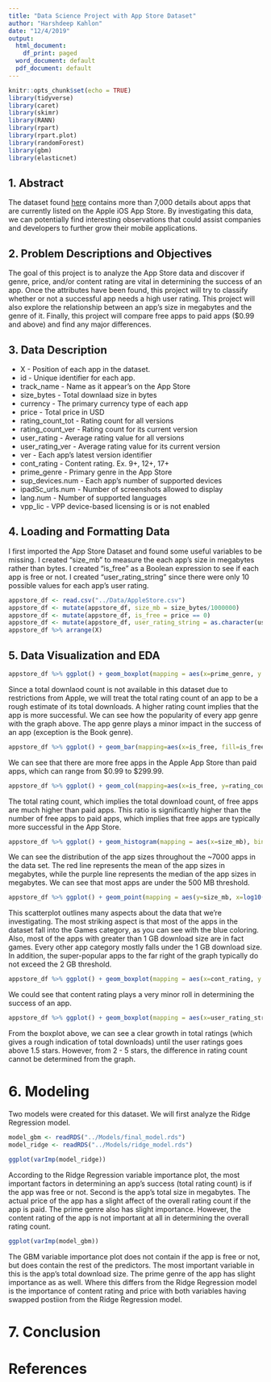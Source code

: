 ```yaml
---
title: "Data Science Project with App Store Dataset"
author: "Harshdeep Kahlon"
date: "12/4/2019"
output:
  html_document:
    df_print: paged
  word_document: default
  pdf_document: default
---
```


```r
knitr::opts_chunk$set(echo = TRUE)
library(tidyverse)
library(caret)
library(skimr)
library(RANN)
library(rpart)
library(rpart.plot)
library(randomForest)
library(gbm)
library(elasticnet)
```

## 1. Abstract

The dataset found <a href="https://www.kaggle.com/ramamet4/app-store-apple-data-set-10k-apps/downloads/app-store-apple-data-set-10k-apps.zip/7">here</a> contains more than 7,000 details about apps that are currently listed on the Apple iOS App Store. By investigating this data, we can potentially find interesting observations that could assist companies and developers to further grow their mobile applications.


## 2. Problem Descriptions and Objectives

The  goal  of  this  project  is  to  analyze  the  App Store data  and  discover if genre, price, and/or content rating are vital in determining the success of an app. Once the attributes have been found, this project will try to classify whether or not a successful app needs a high user rating. This project will also explore the relationship between an app's size in megabytes and the genre of it. Finally, this project will compare free apps to paid apps ($0.99 and above) and find any major differences.


## 3. Data Description

- X - Position of each app in the dataset.
- id - Unique identifier for each app.
- track_name - Name as it appear's on the App Store
- size_bytes - Total downlaad size in bytes
- currency - The primary currency type of each app
- price - Total price in USD
- rating_count_tot - Rating count for all versions
- rating_count_ver - Rating count for its current version
- user_rating - Average rating value for all versions
- user_rating_ver - Average rating value for its current version
- ver - Each app's latest version identifier
- cont_rating - Content rating. Ex. 9+, 12+, 17+
- prime_genre - Primary genre in the App Store
- sup_devices.num - Each app's number of supported devices
- ipadSc_urls.num - Number of screenshots allowed to display
- lang.num - Number of supported languages
- vpp_lic - VPP device-based licensing is or is not enabled

## 4. Loading and Formatting Data

I first imported the App Store Dataset and found some useful variables to be missing. I created "size_mb" to measure the each app's size in megabytes rather than bytes. I created "is_free" as a Boolean expression to see if each app is free or not. I created "user_rating_string" since there were only 10 possible values for each app's user rating.

```r
appstore_df <- read.csv("../Data/AppleStore.csv")
appstore_df <- mutate(appstore_df, size_mb = size_bytes/1000000)
appstore_df <- mutate(appstore_df, is_free = price == 0)
appstore_df <- mutate(appstore_df, user_rating_string = as.character(user_rating))
appstore_df %>% arrange(X)
```

## 5. Data Visualization and EDA


```r
appstore_df %>% ggplot() + geom_boxplot(mapping = aes(x=prime_genre, y = rating_count_tot, color=prime_genre)) + scale_y_log10() + coord_flip() + labs(y="Rating Count (logarithmic)") + labs(x="App Primary Genre") + theme_minimal()
```

Since a total downlaod count is not available in this dataset due to restrictions from Apple, we will treat the total rating count of an app to be a rough estimate of its total downloads. A higher rating count implies that the app is more successful.
We can see how the popularity of every app genre with the graph above. The app genre plays a minor impact in the success of an app (exception is the Book genre).

```r
appstore_df %>% ggplot() + geom_bar(mapping=aes(x=is_free, fill=is_free)) + labs(x="App is Free") + theme_minimal()
```

We can see that there are more free apps in the Apple App Store than paid apps, which can range from \$0.99 to \$299.99.

```r
appstore_df %>% ggplot() + geom_col(mapping=aes(x=is_free, y=rating_count_tot, fill=is_free)) + labs(x="App is Free") + theme_minimal()
```

The total rating count, which implies the total download count, of free apps are much higher than paid apps. This ratio is significantly higher than the number of free apps to paid apps, which implies that free apps are typically more successful in the App Store.

```r
appstore_df %>% ggplot() + geom_histogram(mapping = aes(x=size_mb), bins = 60) + geom_vline(mapping= aes(xintercept= median(appstore_df$size_mb)), color="#873096") + geom_vline(mapping= aes(xintercept= mean(appstore_df$size_mb), color="#ff6159")) + theme_minimal()
```

We can see the distribution of the app sizes throughout the ~7000 apps in the data set. The red line represents the mean of the app sizes in megabytes, while the purple line represents the median of the app sizes in megabytes. We can see that most apps are under the 500 MB threshold.


```r
appstore_df %>% ggplot() + geom_point(mapping = aes(y=size_mb, x=log10(rating_count_tot), color=prime_genre == "Games", alpha=0.8)) + theme_minimal()
```

This scatterplot outlines many aspects about the data that we're investigating. The most striking aspect is that most of the apps in the dataset fall into the Games category, as  you can see with the blue coloring. Also, most of the apps with greater than 1 GB download size are in fact games. Every other app category mostly falls under the 1 GB download size. In addition, the super-popular apps to the far right of the graph typically do not exceed the 2 GB threshold.


```r
appstore_df %>% ggplot() + geom_boxplot(mapping = aes(x=cont_rating, y = rating_count_tot, color=cont_rating)) + scale_y_log10() + coord_flip() + labs(y="Rating Count (logarithmic)") + labs(x="Content Rating") + theme_minimal()
```

We could see that content rating plays a very minor roll in determining the success of an app. 

```r
appstore_df %>% ggplot() + geom_boxplot(mapping = aes(x=user_rating_string, y = rating_count_tot, color=user_rating_string)) + scale_y_log10() + coord_flip() + labs(y="Rating Count (logarithmic)") + labs(x="User Review Rating") + theme_minimal()
```

From the boxplot above, we can see a clear growth in total ratings (which gives a rough indication of total downloads) until the user ratings goes above 1.5 stars. However, from 2 - 5 stars, the difference in rating count cannot be determined from the graph.

# 6. Modeling

Two models were created for this dataset. We will first analyze the Ridge Regression model.

```r
model_gbm <- readRDS("../Models/final_model.rds")
model_ridge <- readRDS("../Models/ridge_model.rds")
```

```r
ggplot(varImp(model_ridge))
```

According to the Ridge Regression variable importance plot, the most important factors in determining an app's success (total rating count) is if the app was free or not. Second is the app's total size in megabytes. The actual price of the app has a slight affect of the overall rating count if the app is paid. The prime genre also has slight importance. However, the content rating of the app is not important at all in determining the overall rating count. 


```r
ggplot(varImp(model_gbm))
```

The GBM variable importance plot does not contain if the app is free or not, but does contain the rest of the predictors. The most important variable in this is the app's total download size. The prime genre of the app has slight importance as as well. Where this differs from the Ridge Regression model is the importance of content rating and price with both variables having swapped postiion from the Ridge Regression model.

# 7. Conclusion


# References
